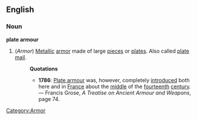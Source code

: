==English==
===Noun===
'''plate armour'''
#(''Armor'') [[Category:Armor]] [[Metallic]] [[armor]] made of large [[piece]]s or [[plate]]s.  Also called [[plate mail]].
#:'''Quotations'''
#:*'''1786''':  [[Plate armour]] was, however, completely [[introduce]]d both here and in [[France]] about the [[middle]] of the [[fourteenth]] [[century]]. &mdash; Francis Grose, ''A Treatise on Ancient Armour and Weapons'', page 74.